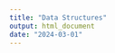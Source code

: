 ```yaml
---
title: "Data Structures"
output: html_document
date: "2024-03-01"
---
```



```r

```


```r

```

```r

```



```r

```


```r

```


```r

```


```r

```


```r

```



```r

```


```r

```



```r

```

```r

```

```r

```



```r

```



```r

```





